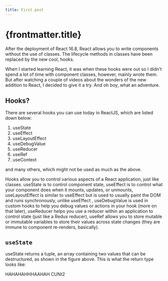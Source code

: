 ```yaml
---
title: First post
---
```


# {frontmatter.title}

After the deployment of React 16.8, React allows you to write components without the use of classes. The lifecycle methods in classes have been replaced by the new cool, hooks.

When I started learning React, it was when these hooks were out so I didn't spend a lot of time with component classes, however, mainly wrote them. But after watching a couple of videos about the wonders of the new addition to React, I decided to give it a try. And oh boy, what an adventure.

## Hooks?

There are several hooks you can use today in ReactJS, which are listed down below:

1. useState
2. useEffect
3. useLayoutEffect
4. useDebugValue
5. useReducer
6. useRef
7. useContext

and many others, which might not be used as much as the above.

Hooks allow you to control various aspects of a React application, just like classes. useState is to control component state, useEffect is to control what your component does when it mounts, updates, or unmounts, useLayoutEffect is similar to useEffect but is used to usually paint the DOM and runs synchronously, unlike useEffect , useDebugValue is used in custom hooks to help you debug values or actions in your hook (more on that later), useReducer helps you use a reducer within an application to control state (just like a Redux reducer), useRef allows you to store mutable or immutable variables to store their values across state changes (they are immune to component re-renders, basically).

## `useState`

useState returns a tuple, an array containing two values that can be destructured, as shown in the figure above. This is what the return type looks like:


HAHAHAHHHAAHAH CUNt2